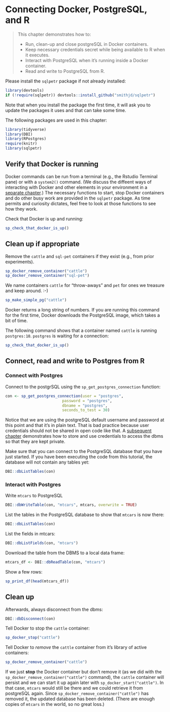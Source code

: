 # Connecting Docker, PostgreSQL, and R {#chapter_connect-docker-postgresql-r}

> This chapter demonstrates how to:
>
>  * Run, clean-up and close postgreSQL in Docker containers.
>  * Keep necessary credentials secret while being available to R when it executes.
>  * Interact with PostgreSQL when it's running inside a Docker container.
>  * Read and write to PostgreSQL from R.

Please install the `sqlpetr` package if not already installed:
```r
library(devtools)
if (!require(sqlpetr)) devtools::install_github("smithjd/sqlpetr")
```
Note that when you install the package the first time, it will ask you to update the packages it uses and that can take some time.

The following packages are used in this chapter:
```r
library(tidyverse)
library(DBI)
library(RPostgres)
require(knitr)
library(sqlpetr)
```

## Verify that Docker is running

Docker commands can be run from a terminal (e.g., the Rstudio Terminal pane) or with a `system2()` command.  (We discuss the diffeent ways of interacting with Docker and other elements in your environment in a [separate chapter](#your-local-environment).)  The necessary functions to start, stop Docker containers and do other busy work are provided in the `sqlpetr` package.  As time permits and curiosity dictates, feel free to look at those functions to see how they work.

Check that Docker is up and running:

```r
sp_check_that_docker_is_up()
```

## Clean up if appropriate
Remove the `cattle` and `sql-pet` containers if they exist (e.g., from prior experiments).  
```r
sp_docker_remove_container("cattle")
sp_docker_remove_container("sql-pet")
```

We name containers `cattle` for "throw-aways" and `pet` for ones we treasure and keep around.  :-)
```r
sp_make_simple_pg("cattle")

```

Docker returns a long string of numbers.  If you are running this command for the first time, Docker downloads the PostgreSQL image, which takes a bit of time.

The following command shows that a container named `cattle` is running `postgres:10`.  `postgres` is waiting for a connection:
```r
sp_check_that_docker_is_up()

```
## Connect, read and write to Postgres from R


### Connect with Postgres

Connect to the postgrSQL using the `sp_get_postgres_connection` function:
```r
con <- sp_get_postgres_connection(user = "postgres",
                         password = "postgres",
                         dbname = "postgres",
                         seconds_to_test = 30)
```
Notice that we are using the postgreSQL default username and password at this point and that it's in plain text. That is bad practice because user credentials should not be shared in open code like that.  A [subsequent chapter](#dbms-login) demonstrates how to store and use credentials to access the dbms so that they are kept private.

Make sure that you can connect to the PostgreSQL database that you have just started. If you have been executing the code from this tutorial, the database will not contain any tables yet:

```r
DBI::dbListTables(con)
```

### Interact with Postgres

Write `mtcars` to PostgreSQL
```r
DBI::dbWriteTable(con, "mtcars", mtcars, overwrite = TRUE)
```

List the tables in the PostgreSQL database to show that `mtcars` is now there:

```r
DBI::dbListTables(con)
```

List the fields in mtcars:
```r
DBI::dbListFields(con, "mtcars")
```

Download the table from the DBMS to a local data frame:
```r
mtcars_df <- DBI::dbReadTable(con, "mtcars")
```

Show a few rows:
```r
sp_print_df(head(mtcars_df))

```

## Clean up

Afterwards, always disconnect from the dbms:
```r
DBI::dbDisconnect(con)
```
Tell Docker to stop the `cattle` container:
```r
sp_docker_stop("cattle")
```

Tell Docker to *remove* the `cattle` container from it's library of active containers:
```r
sp_docker_remove_container("cattle")
```

If we just **stop** the Docker container but don't remove it (as we did with the `sp_docker_remove_container("cattle")` command), the `cattle` container will persist and we can start it up again later with `sp_docker_start("cattle")`.  In that case, `mtcars` would still be there and we could retrieve it from postgreSQL again.  Since `sp_docker_remove_container("cattle")`  has removed it, the updated database has been deleted.  (There are enough copies of `mtcars` in the world, so no great loss.)
